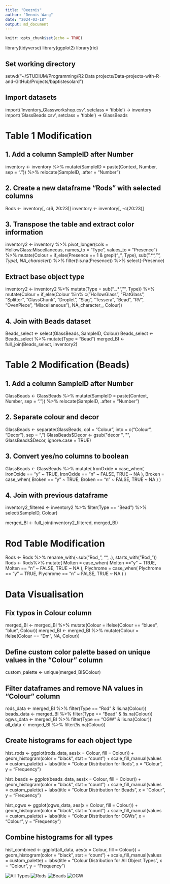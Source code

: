 ```yaml
---
title: "Deeznis"
author: "Dennis Wang"
date: "2024-03-18"
output: md_document
---
```


```r
knitr::opts_chunk$set(echo = TRUE)
```


library(tidyverse)
library(ggplot2)
library(rio)

## Set working directory
setwd("~/STUDIUM/Programming/R2 Data projects/Data-projects-with-R-and-GitHub/Projects/baptistesolard")

## Import datasets
import('Inventory_Glassworkshop.csv', setclass = 'tibble') -> inventory
import('GlassBeads.csv', setclass = 'tibble') -> GlassBeads

# Table 1 Modification
## 1. Add a column SampleID after Number
inventory <- inventory %>%
  mutate(SampleID = paste(Context, Number, sep = ".")) %>%
  relocate(SampleID, .after = "Number")

## 2. Create a new dataframe "Rods" with selected columns
Rods <- inventory[, c(6, 20:23)]
inventory <- inventory[, -c(20:23)]

## 3. Transpose the table and extract color information
inventory2 <- inventory %>%
  pivot_longer(cols = HollowGlass:Miscellaneous, names_to = "Type", values_to = "Presence") %>%
  mutate(Colour = if_else(Presence == 1 & grepl("_", Type), sub(".*_", "", Type), NA_character_)) %>%
  filter(!is.na(Presence)) %>%
  select(-Presence)

## Extract base object type
inventory2 <- inventory2 %>%
  mutate(Type = sub("_.*", "", Type)) %>%
  mutate(Colour = if_else(Colour %in% c("HollowGlass", "FlatGlass", "Splitter", "GlassChunk", "Droplet", 
                                        "Slag", "Tessera", "Bead", "RV", "OvenPiece", "Miscellaneous"),
                          NA_character_, Colour))

## 4. Join with Beads dataset
Beads_select <- select(GlassBeads, SampleID, Colour) 
Beads_select <- Beads_select %>%
  mutate(Type = "Bead")
merged_BI <- full_join(Beads_select, inventory2)

# Table 2 Modification (Beads)
## 1. Add a column SampleID after Number
GlassBeads <- GlassBeads %>%
  mutate(SampleID = paste(Context, Number, sep = ".")) %>%
  relocate(SampleID, .after = "Number")

## 2. Separate colour and decor
GlassBeads <- separate(GlassBeads, col = "Colour", into = c("Colour", "Decor"), sep = ", ")
GlassBeads$Decor <- gsub("decor ", "", GlassBeads$Decor, ignore.case = TRUE)

## 3. Convert yes/no columns to boolean
GlassBeads <- GlassBeads %>%
  mutate(
    IronOxide = case_when(
      IronOxide == "y" ~ TRUE,
      IronOxide == "n" ~ FALSE,
      TRUE ~ NA
    ),
    Broken = case_when(
      Broken == "y" ~ TRUE,
      Broken == "n" ~ FALSE,
      TRUE ~ NA
    )
  )           

## 4. Join with previous dataframe
inventory2_filtered <- inventory2 %>%
  filter(Type == "Bead") %>%
  select(SampleID, Colour)

merged_BI <- full_join(inventory2_filtered, merged_BI)

# Rod Table Modification
Rods <- Rods %>%
  rename_with(~sub("Rod_", "", .), starts_with("Rod_"))
Rods <- Rods%>%
  mutate(
    Molten = case_when(
      Molten == "y" ~ TRUE,
      Molten == "n" ~ FALSE,
      TRUE ~ NA
    ),
    Plychrome = case_when(
      Plychrome == "y" ~ TRUE,
      Plychrome == "n" ~ FALSE,
      TRUE ~ NA
    )
  )  

# Data Visualisation
## Fix typos in Colour column
merged_BI <- merged_BI %>%
  mutate(Colour = ifelse(Colour == "bluee", "blue", Colour))
merged_BI <- merged_BI %>%
  mutate(Colour = ifelse(Colour == "Dm", NA, Colour))

## Define custom color palette based on unique values in the "Colour" column
custom_palette <- unique(merged_BI$Colour)

## Filter dataframes and remove NA values in "Colour" column
rods_data <- merged_BI %>% filter(Type == "Rod" & !is.na(Colour))
beads_data <- merged_BI %>% filter(Type == "Bead" & !is.na(Colour))
ogws_data <- merged_BI %>% filter(Type == "OGW" & !is.na(Colour))
all_data <- merged_BI %>% filter(!is.na(Colour))

## Create histograms for each object type
hist_rods <- ggplot(rods_data, aes(x = Colour, fill = Colour)) +
  geom_histogram(color = "black", stat = "count") +
  scale_fill_manual(values = custom_palette) +
  labs(title = "Colour Distribution for Rods", x = "Colour", y = "Frequency")

hist_beads <- ggplot(beads_data, aes(x = Colour, fill = Colour)) +
  geom_histogram(color = "black", stat = "count") +
  scale_fill_manual(values = custom_palette) +
  labs(title = "Colour Distribution for Beads", x = "Colour", y = "Frequency")

hist_ogws <- ggplot(ogws_data, aes(x = Colour, fill = Colour)) +
  geom_histogram(color = "black", stat = "count") +
  scale_fill_manual(values = custom_palette) +
  labs(title = "Colour Distribution for OGWs", x = "Colour", y = "Frequency")

## Combine histograms for all types
hist_combined <- ggplot(all_data, aes(x = Colour, fill = Colour)) +
  geom_histogram(color = "black", stat = "count") +
  scale_fill_manual(values = custom_palette) +
  labs(title = "Colour Distribution for All Object Types", x = "Colour", y = "Frequency")
  
![All Types](/Projects/baptistesolard/SolutionByDennis/All_objects_hist.png)
![Rods](/Projects/baptistesolard/SolutionByDennis/hist_rods.png)
![Beads](/Projects/baptistesolard/SolutionByDennis/hist_beads.png)
![OGW](/Projects/baptistesolard/SolutionByDennis//hist_ogw.png)





